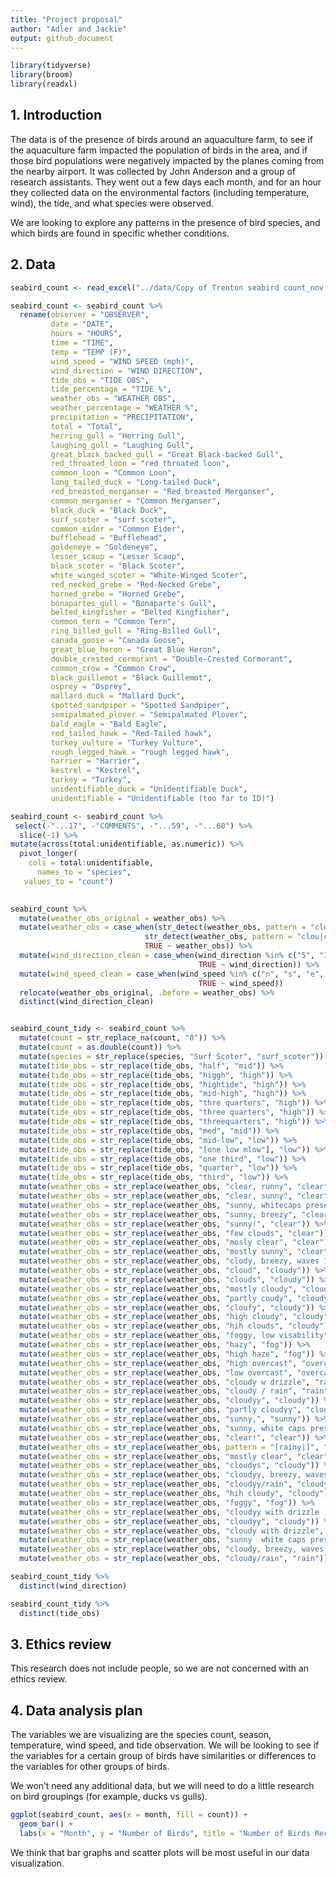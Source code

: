 ```yaml
---
title: "Project proposal"
author: "Adler and Jackie"
output: github_document
---
```


```r
library(tidyverse)
library(broom)
library(readxl)
```

## 1. Introduction

The data is of the presence of birds around an aquaculture farm, to see if the aquaculture farm impacted the population of birds in the area, and if those bird populations were negatively impacted by the planes coming from the nearby airport. It was collected by John Anderson and a group of research assistants. They went out a few days each month, and for an hour they collected data on the environmental factors (including temperature, wind), the tide, and what species were observed.

We are looking to explore any patterns in the presence of bird species, and which birds are found in specific whether conditions. 


## 2. Data

```r

seabird_count <- read_excel("../data/Copy of Trenton seabird count_nov 2014-2023.xls")

seabird_count <- seabird_count %>%
  rename(observer = "OBSERVER",
         date = "DATE",
         hours = "HOURS",
         time = "TIME",
         temp = "TEMP (F)",
         wind_speed = "WIND SPEED (mph)",
         wind_direction = "WIND DIRECTION",
         tide_obs = "TIDE OBS",
         tide_percentage = "TIDE %",
         weather_obs = "WEATHER OBS",
         weather_percentage = "WEATHER %",
         precipitation = "PRECIPITATION",
         total = "Total",
         herring_gull = "Herring Gull",
         laughing_gull = "Laughing Gull",
         great_black_backed_gull = "Great Black-backed Gull",
         red_throated_loon = "red throated loon",
         common_loon = "Common Loon",
         long_tailed_duck = "Long-tailed Duck",
         red_breasted_merganser = "Red breasted Merganser",
         common_merganser = "Common Merganser",
         black_duck = "Black Duck",
         surf_scoter = "surf scoter",
         common_eider = "Common Eider",
         bufflehead = "Bufflehead",
         goldeneye = "Goldeneye",
         lesser_scaup = "Lesser Scaup",
         black_scoter = "Black Scoter",
         white_winged_scoter = "White-Winged Scoter",
         red_necked_grebe = "Red-Necked Grebe",
         horned_grebe = "Horned Grebe",
         bonapartes_gull = "Bonaparte's Gull",
         belted_kingfisher = "Belted Kingfisher",
         common_tern = "Common Tern",
         ring_billed_gull = "Ring-Billed Gull",
         canada_goose = "Canada Goose", 
         great_blue_heron = "Great Blue Heron",
         double_crested_cormorant = "Double-Crested Cormorant",
         common_crow = "Common Crow",
         black_guillemot = "Black Guillemot",
         osprey = "Osprey",
         mallard_duck = "Mallard Duck",
         spotted_sandpiper = "Spotted Sandpiper",
         semipalmated_plover = "Semipalmated Plover",
         bald_eagle = "Bald Eagle",
         red_tailed_hawk = "Red-Tailed hawk",
         turkey_vulture = "Turkey Vulture",
         rough_legged_hawk = "rough legged hawk",
         harrier = "Harrier",
         kestrel = "Kestrel",
         turkey = "Turkey",
         unidentifiable_duck = "Unidentifiable Duck",
         unidentifiable = "Unidentifiable (too far to ID)")

```

```r
seabird_count <- seabird_count %>%
 select(-"...17", -"COMMENTS", -"...59", -"...60") %>%
  slice(-1) %>%
mutate(across(total:unidentifiable, as.numeric)) %>%
  pivot_longer(
    cols = total:unidentifiable,
      names_to = "species",
   values_to = "count")
  
```


```r

seabird_count %>%
  mutate(weather_obs_original = weather_obs) %>%
  mutate(weather_obs = case_when(str_detect(weather_obs, pattern = "clear|sunny") ~ "clear",
                              str_detect(weather_obs, pattern = "clou|clod") ~ "cloudy",
                              TRUE ~ weather_obs)) %>%
  mutate(wind_direction_clean = case_when(wind_direction %in% c("5", "10", "15","calm") ~ wind_speed,
                                          TRUE ~ wind_direction)) %>%
  mutate(wind_speed_clean = case_when(wind_speed %in% c("n", "s", "e", "w", "sw", "nw", "ne") ~ wind_direction,
                                          TRUE ~ wind_speed)) 
  relocate(weather_obs_original, .before = weather_obs) %>%
  distinct(wind_direction_clean)


seabird_count_tidy <- seabird_count %>%
  mutate(count = str_replace_na(count, "0")) %>%
  mutate(count = as.double(count)) %>%
  mutate(species = str_replace(species, "Surf Scoter", "surf_scoter")) %>%
  mutate(tide_obs = str_replace(tide_obs, "half", "mid")) %>%
  mutate(tide_obs = str_replace(tide_obs, "higgh", "high")) %>% 
  mutate(tide_obs = str_replace(tide_obs, "hightide", "high")) %>% 
  mutate(tide_obs = str_replace(tide_obs, "mid-high", "high")) %>%
  mutate(tide_obs = str_replace(tide_obs, "thre quarters", "high")) %>%
  mutate(tide_obs = str_replace(tide_obs, "three quarters", "high")) %>%
  mutate(tide_obs = str_replace(tide_obs, "threequarters", "high")) %>%
  mutate(tide_obs = str_replace(tide_obs, "med", "mid")) %>%
  mutate(tide_obs = str_replace(tide_obs, "mid-low", "low")) %>%
  mutate(tide_obs = str_replace(tide_obs, "[one low mlow"], "low")) %>%
  mutate(tide_obs = str_replace(tide_obs, "one third", "low")) %>%
  mutate(tide_obs = str_replace(tide_obs, "quarter", "low")) %>%
  mutate(tide_obs = str_replace(tide_obs, "third", "low")) %>% 
  mutate(weather_obs = str_replace(weather_obs, "clear, runny", "clear")) %>%
  mutate(weather_obs = str_replace(weather_obs, "clear, sunny", "clear")) %>%
  mutate(weather_obs = str_replace(weather_obs, "sunny, whitecaps present", "clear")) %>%
  mutate(weather_obs = str_replace(weather_obs, "sunny, breezy", "clear")) %>%
  mutate(weather_obs = str_replace(weather_obs, "sunny!", "clear")) %>%
  mutate(weather_obs = str_replace(weather_obs, "few clouds", "clear")) %>%
  mutate(weather_obs = str_replace(weather_obs, "mosly clear", "clear")) %>%
  mutate(weather_obs = str_replace(weather_obs, "mostly sunny", "clear")) %>%
  mutate(weather_obs = str_replace(weather_obs, "clody, breezy, waves 1-2 feet", "cloudy")) %>%
  mutate(weather_obs = str_replace(weather_obs, "cloud", "cloudy")) %>%
  mutate(weather_obs = str_replace(weather_obs, "clouds", "cloudy")) %>%
  mutate(weather_obs = str_replace(weather_obs, "mostly cloudy", "cloudy")) %>%
  mutate(weather_obs = str_replace(weather_obs, "partly coudy", "cloudy")) %>%
  mutate(weather_obs = str_replace(weather_obs, "cloufy", "cloudy")) %>%
  mutate(weather_obs = str_replace(weather_obs, "high cloudy", "cloudy")) %>%
  mutate(weather_obs = str_replace(weather_obs, "hih clouds", "cloudy")) %>%
  mutate(weather_obs = str_replace(weather_obs, "foggy, low visability", "fog")) %>%
  mutate(weather_obs = str_replace(weather_obs, "hazy", "fog")) %>%
  mutate(weather_obs = str_replace(weather_obs, "high haze", "fog")) %>%
  mutate(weather_obs = str_replace(weather_obs, "high overcast", "overcast")) %>%
  mutate(weather_obs = str_replace(weather_obs, "low overcast", "overcast")) %>%
  mutate(weather_obs = str_replace(weather_obs, "cloudy w drizzle", "rain")) %>%
  mutate(weather_obs = str_replace(weather_obs, "cloudy / rain", "rain")) %>% 
  mutate(weather_obs = str_replace(weather_obs, "cloudyy", "cloudy")) %>% 
  mutate(weather_obs = str_replace(weather_obs, "partly cloudyy", "cloudy")) %>% 
  mutate(weather_obs = str_replace(weather_obs, "sunny,", "sunny")) %>% 
  mutate(weather_obs = str_replace(weather_obs, "sunny, white caps present", "sunny")) %>% 
  mutate(weather_obs = str_replace(weather_obs, "clear!", "clear")) %>% 
  mutate(weather_obs = str_replace(weather_obs, pattern = "[rainy|]", "rain")) %>% 
  mutate(weather_obs = str_replace(weather_obs, "mostly clear", "clear")) %>% 
  mutate(weather_obs = str_replace(weather_obs, "cloudys", "cloudy")) %>% 
  mutate(weather_obs = str_replace(weather_obs, "cloudyy, breezy, waves 1-2 feet", "cloudy")) %>% 
  mutate(weather_obs = str_replace(weather_obs, "cloudyy/rain", "cloudy")) %>% 
  mutate(weather_obs = str_replace(weather_obs, "hih cloudy", "cloudy")) %>% 
  mutate(weather_obs = str_replace(weather_obs, "foggy", "fog")) %>% 
  mutate(weather_obs = str_replace(weather_obs, "cloudyy with drizzle	", "rain")) %>%
  mutate(weather_obs = str_replace(weather_obs, "cloudyy", "cloudy")) %>% 
  mutate(weather_obs = str_replace(weather_obs, "cloudy with drizzle", "cloudy")) %>% 
  mutate(weather_obs = str_replace(weather_obs, "sunny  white caps present", "sunny")) %>% 
  mutate(weather_obs = str_replace(weather_obs, "cloudy, breezy, waves 1-2 feet", "cloudy")) %>% 
  mutate(weather_obs = str_replace(weather_obs, "cloudy/rain", "rain"))

```

```r


seabird_count_tidy %>%
  distinct(wind_direction) 
```
```r
seabird_count_tidy %>% 
  distinct(tide_obs)
```

## 3. Ethics review

This research does not include people, so we are not concerned with an ethics review.

## 4. Data analysis plan

The variables we are visualizing are the species count, season, temperature, wind speed, and tide observation. We will be looking to see if the variables for a certain group of birds have similarities or differences to the variables for other groups of birds. 

We won't need any additional data, but we will need to do a little research on bird groupings (for example, ducks vs gulls). 

```r

ggplot(seabird_count, aes(x = month, fill = count)) +
  geom_bar() +
  labs(x = "Month", y = "Number of Birds", title = "Number of Birds Recorded Each Month", subtitle = "2014 - 2024")

```

We think that bar graphs and scatter plots will be most useful in our data visualization. 
